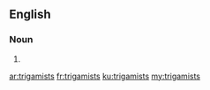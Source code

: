 ==English==

===Noun===
{{head|en|plural}}

# {{plural of|trigamist|lang=en}}

[[ar:trigamists]]
[[fr:trigamists]]
[[ku:trigamists]]
[[my:trigamists]]